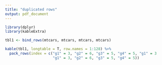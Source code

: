 ```yaml
---
title: "duplicated rows"
output: pdf_document
---
```


```r
library(dplyr)
library(kableExtra)

tbl1 <- bind_rows(mtcars, mtcars, mtcars, mtcars)

kable(tbl1, longtable = T, row.names = 1:128) %>%
  pack_rows(index = c("g1" = 3, "g2" = 6, "g3" = 5, "g4" = 5, "g1" = 3, "g2" = 6, "g3" = 5, "g4" = 5,
                      "g1" = 3, "g2" = 6, "g3" = 5, "g4" = 5))
```
